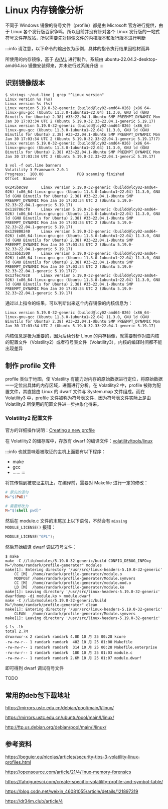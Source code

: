 
# Linux 内存镜像分析

不同于 Windows 镜像的符号文件（profile）都是由 Microsoft 官方进行提供，由于 Linux 各个发行版百家争鸣，所以目前并没有针对各个 Linux 发行版的一站式符号文件存放站，所以需要先对镜像文件的内核版本和发行版本进行判断

:::info
请注意，以下命令的输出仅为示例，具体的指令执行结果因检材而异

所使用的内存镜像，基于 [AVML](https://github.com/microsoft/avml) 进行制作，系统由 ubuntu-22.04.2-desktop-amd64.iso 镜像安装得来，并未进行过系统升级
:::

## 识别镜像版本

<Tabs>
<TabItem value="Volatility2" label="Volatility2">

```shell
$ strings ~/out.lime | grep "^Linux version"
Linux version %s (%s)
Linux version %s (%s)
Linux version 5.19.0-32-generic (buildd@lcy02-amd64-026) (x86_64-linux-gnu-gcc (Ubuntu 11.3.0-1ubuntu1~22.04) 11.3.0, GNU ld (GNU Binutils for Ubuntu) 2.38) #33~22.04.1-Ubuntu SMP PREEMPT_DYNAMIC Mon Jan 30 17:03:34 UTC 2 (Ubuntu 5.19.0-32.33~22.04.1-generic 5.19.17)
Linux version 5.19.0-32-generic (buildd@lcy02-amd64-026) (x86_64-linux-gnu-gcc (Ubuntu 11.3.0-1ubuntu1~22.04) 11.3.0, GNU ld (GNU Binutils for Ubuntu) 2.38) #33~22.04.1-Ubuntu SMP PREEMPT_DYNAMIC Mon Jan 30 17:03:34 UTC 2 (Ubuntu 5.19.0-32.33~22.04.1-generic 5.19.17)7)
Linux version 5.19.0-32-generic (buildd@lcy02-amd64-026) (x86_64-linux-gnu-gcc (Ubuntu 11.3.0-1ubuntu1~22.04) 11.3.0, GNU ld (GNU Binutils for Ubuntu) 2.38) #33~22.04.1-Ubuntu SMP PREEMPT_DYNAMIC Mon Jan 30 17:03:34 UTC 2 (Ubuntu 5.19.0-32.33~22.04.1-generic 5.19.17)
```

</TabItem>
<TabItem value="Volatility3" label="Volatility3">

```shell
$ vol -f out.lime banners
Volatility 3 Framework 2.0.1
Progress:  100.00               PDB scanning finished
Offset  Banner

0x245b8c98      Linux version 5.19.0-32-generic (buildd@lcy02-amd64-026) (x86_64-linux-gnu-gcc (Ubuntu 11.3.0-1ubuntu1~22.04) 11.3.0, GNU ld (GNU Binutils for Ubuntu) 2.38) #33~22.04.1-Ubuntu SMP PREEMPT_DYNAMIC Mon Jan 30 17:03:34 UTC 2 (Ubuntu 5.19.0-32.33~22.04.1-generic 5.19.17)
0x118786cf8     Linux version 5.19.0-32-generic (buildd@lcy02-amd64-026) (x86_64-linux-gnu-gcc (Ubuntu 11.3.0-1ubuntu1~22.04) 11.3.0, GNU ld (GNU Binutils for Ubuntu) 2.38) #33~22.04.1-Ubuntu SMP PREEMPT_DYNAMIC Mon Jan 30 17:03:34 UTC 2 (Ubuntu 5.19.0-32.33~22.04.1-generic 5.19.17)
0x139800240     Linux version 5.19.0-32-generic (buildd@lcy02-amd64-026) (x86_64-linux-gnu-gcc (Ubuntu 11.3.0-1ubuntu1~22.04) 11.3.0, GNU ld (GNU Binutils for Ubuntu) 2.38) #33~22.04.1-Ubuntu SMP PREEMPT_DYNAMIC Mon Jan 30 17:03:34 UTC 2 (Ubuntu 5.19.0-32.33~22.04.1-generic 5.19.17)
0x13abb3500     Linux version 5.19.0-32-generic (buildd@lcy02-amd64-026) (x86_64-linux-gnu-gcc (Ubuntu 11.3.0-1ubuntu1~22.04) 11.3.0, GNU ld (GNU Binutils for Ubuntu) 2.38) #33~22.04.1-Ubuntu SMP PREEMPT_DYNAMIC Mon Jan 30 17:03:34 UTC 2 (Ubuntu 5.19.0-32.33~22.04.1-generic 5.19.17)7)
0x13fec78c8     Linux version 5.19.0-32-generic (buildd@lcy02-amd64-026) (x86_64-linux-gnu-gcc (Ubuntu 11.3.0-1ubuntu1~22.04) 11.3.0, GNU ld (GNU Binutils for Ubuntu) 2.38) #33~22.04.1-Ubuntu SMP PREEMPT_DYNAMIC Mon Jan 30 17:03:34 UTC 2 (Ubuntu 5.19.0-32.33~22.04.1-generic 5.19.17)
```

</TabItem>
</Tabs>


通过以上指令的结果，可以判断出来这个内存镜像的内核信息为：

```plaintext
Linux version 5.19.0-32-generic (buildd@lcy02-amd64-026) (x86_64-linux-gnu-gcc (Ubuntu 11.3.0-1ubuntu1~22.04) 11.3.0, GNU ld (GNU Binutils for Ubuntu) 2.38) #33~22.04.1-Ubuntu SMP PREEMPT_DYNAMIC Mon Jan 30 17:03:34 UTC 2 (Ubuntu 5.19.0-32.33~22.04.1-generic 5.19.17)
```

内核信息是极为重要的，因为后续分析 Linux 的内存镜像，就需要制作对应内核的配置文件（Volatility2）或者符号表文件（Volatility3），内核的编译时间都不能出现差异

## 制作 profile 文件

profile 类似于地图，使 Volatility 有能力对内存的原始数据进行定位，将原始数据一一定位出具体的内存区域，进而进行分析。在 Volatility2 中，profile 被称为配置文件，其直接由 Linux 的 dwarf 文件与 System.map 文件组成。而在 Volatility3 中，profile 文件被称为符号表文件，因为符号表文件实际上是由 Volatility2 所使用的配置文件进一步抽象化得来。

### Volatility2 配置文件

官方的详细操作说明：[Creating a new profile](https://github.com/volatilityfoundation/volatility/wiki/Linux#creating-a-new-profile)

在 Volatility2 的储存库中，存放有 dwarf 的编译文件：[volatility/tools/linux](https://github.com/volatilityfoundation/volatility/tree/master/tools/linux)

:::info
也就意味着被取证的主机上面要有以下程序：

- make
- gcc
- ......
:::

将其传输到被取证主机上，在编译前，需要对 Makefile 进行一定的修改：

```makefile
# 原先的语句
M="$(PWD)"

# 需要修改为
M="$(shell pwd)"
```

然后在 module.c 文件的末尾加上以下语句，不然会有 `missing MODULE_LICENSE()` 报错：

```c
MODULE_LICENSE("GPL");
```

然后开始编译 dwarf 调试符号文件：

```shell
$ make
make -C //lib/modules/5.19.0-32-generic/build CONFIG_DEBUG_INFO=y M="/home/randark/profile-generater" modules
make[1]: Entering directory '/usr/src/linux-headers-5.19.0-32-generic'
    CC [M]  /home/randark/profile-generater/module.o
    MODPOST /home/randark/profile-generater/Module.symvers
    CC [M]  /home/randark/profile-generater/module.mod.o
    LD [M]  /home/randark/profile-generater/module.ko
make[1]: Leaving directory '/usr/src/linux-headers-5.19.0-32-generic'
dwarfdump -di module.ko > module.dwarf
make -C //lib/modules/5.19.0-32-generic/build M="/home/randark/profile-generater" clean
make[1]: Entering directory '/usr/src/linux-headers-5.19.0-32-generic'
    CLEAN   /home/randark/profile-generater/Module.symvers
make[1]: Leaving directory '/usr/src/linux-headers-5.19.0-32-generic'

$ ls -lh
total 2.7M
drwxrwxr-x 2 randark randark 4.0K 10 月 25 00:28 kcore
-rw-rw-r-- 1 randark randark  402 10 月 25 01:00 Makefile
-rw-rw-r-- 1 randark randark  314 10 月 25 00:28 Makefile.enterprise
-rw-rw-r-- 1 randark randark  18K 10 月 25 01:03 module.c
-rw-rw-r-- 1 randark randark 2.6M 10 月 25 01:07 module.dwarf
```

即可得到 dwarf 调试符号文件


TODO

## 常用的deb包下载地址

https://mirrors.ustc.edu.cn/debian/pool/main/l/linux/

https://mirrors.ustc.edu.cn/ubuntu/pool/main/l/linux/

http://ftp.us.debian.org/debian/pool/main/l/linux/

## 参考资料

https://beguier.eu/nicolas/articles/security-tips-3-volatility-linux-profiles.html

https://opensource.com/article/21/4/linux-memory-forensics

https://fahriguresci.com/create-specific-volatility-profile-and-symbol-table/

https://blog.csdn.net/weixin_46081055/article/details/121897319

https://dr34m.club/article/4